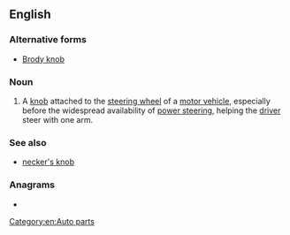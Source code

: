 ==English==
{{wikipedia}}

===Alternative forms===
* [[Brody knob]]

===Noun===
{{en-noun}}

# {{lb|en|dated}} A [[knob]] attached to the [[steering wheel]] of a [[motor vehicle]], especially before the widespread availability of [[power steering]], helping the [[driver]] steer with one arm.

===See also===
* [[necker's knob]]

===Anagrams===
* {{anagrams|en|bookbinder}}

[[Category:en:Auto parts]]